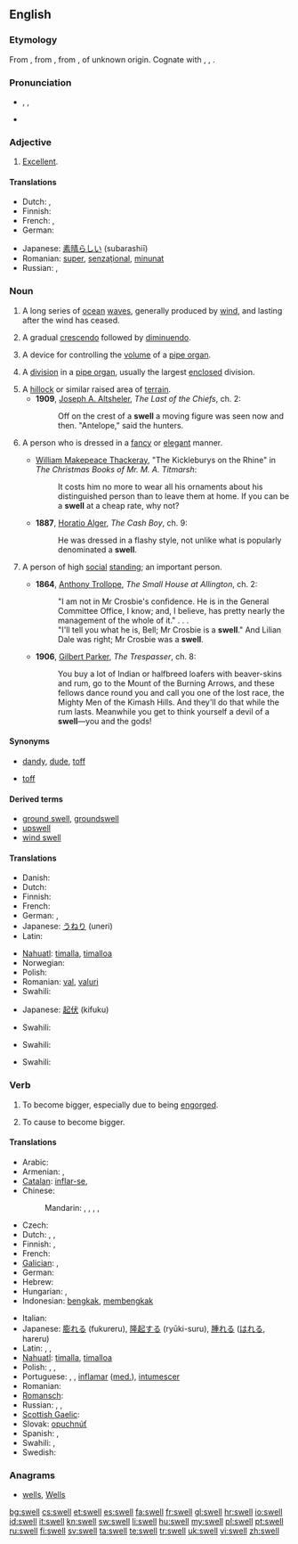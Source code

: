 {{slim-wikipedia|dab=swell}}
==English==

===Etymology===
From {{etyl|enm}} {{term|swellen|lang=enm}}, from {{etyl|ang}} {{term|swellan||to swell|lang=ang}}, from {{proto|Germanic|swellanan|to swell|lang=en}}, of unknown origin. Cognate with {{etyl|nl|-}} {{term|zwellen||to swell|lang=nl}}, {{etyl|de|-}} {{term|schwellen||to swell|lang=de}}, {{etyl|sv|-}} {{term|svälla||to swell|lang=sv}}.

===Pronunciation===
* {{enPR|swĕl}}, {{IPA|/swɛl/}}, {{SAMPA|/swEl/}}
* {{rhymes|ɛl}}

===Adjective===
{{infl|en|adjective|usually not comparable; nonstandard comparative|sweller|superlative|swellest}}

# {{US|informal|dated}} [[excellent|Excellent]].

====Translations====
{{trans-top|excellent}}
* Dutch: {{t+|nl|geweldig}}, {{qualifier|dated}} {{t|nl|mieters}}
* Finnish: {{t+|fi|erinomainen}}
* French: {{t+|fr|super}}, {{t+|fr|sensass}}
* German: {{t+|de|klasse}}
{{trans-mid}}
* Japanese: [[素晴らしい]] (subarashiī)
* Romanian: [[super]], [[senzaţional]], [[minunat]]
* Russian: {{t+|ru|отличный}}, {{t+|ru|превосходный}}
{{trans-bottom}}

===Noun===
{{en-noun}}

# A long series of [[ocean]] [[wave]]s, generally produced by [[wind]], and lasting after the wind has ceased.
# {{music}} A gradual [[crescendo]] followed by [[diminuendo]].
# {{music}} A device for controlling the [[volume]] of a [[pipe organ]].
# {{music}} A [[division]] in a [[pipe organ]], usually the largest [[enclosed]] division.
# A [[hillock]] or similar raised area of [[terrain]].
#* '''1909''', [[w:Joseph A. Altsheler|Joseph A. Altsheler]], ''The Last of the Chiefs'', ch. 2:
#*: Off on the crest of a '''swell''' a moving figure was seen now and then. "Antelope," said the hunters.
# {{informal}} A person who is dressed in a [[fancy]] or [[elegant]] manner.
#* {{circa|1850}} [[w:William Makepeace Thackeray|William Makepeace Thackeray]], "The Kickleburys on the Rhine" in ''The Christmas Books of Mr. M. A. Titmarsh'':
#*: It costs him no more to wear all his ornaments about his distinguished person than to leave them at home. If you can be a '''swell''' at a cheap rate, why not?
#* '''1887''', [[w:Horatio Alger|Horatio Alger]], ''The Cash Boy'', ch. 9:
#*: He was dressed in a flashy style, not unlike what is popularly denominated a '''swell'''.
# {{informal}} A person of high [[social]] [[standing]]; an important person.
#* '''1864''', [[w:Anthony Trollope|Anthony Trollope]], ''The Small House at Allington'', ch. 2:
#*: "I am not in Mr Crosbie's confidence. He is in the General Committee Office, I know; and, I believe, has pretty nearly the management of the whole of it." . . .
#*: "I'll tell you what he is, Bell; Mr Crosbie is a '''swell'''." And Lilian Dale was right; Mr Crosbie was a '''swell'''.
#* '''1906''', [[w:Gilbert Parker|Gilbert Parker]], ''The Trespasser'', ch. 8:
#*: You buy a lot of Indian or halfbreed loafers with beaver-skins and rum, go to the Mount of the Burning Arrows, and these fellows dance round you and call you one of the lost race, the Mighty Men of the Kimash Hills. And they'll do that while the rum lasts. Meanwhile you get to think yourself a devil of a '''swell'''—you and the gods!

====Synonyms====
* {{sense|person dressed in a fancy or elegant manner}} [[dandy]], [[dude]], [[toff]]
* {{sense|person of high social standing}} [[toff]]

====Derived terms====
* [[ground swell]], [[groundswell]]
* [[upswell]]
* [[wind swell]]

====Translations====
{{trans-top|series of waves}}
* Danish: {{t|da|dønning}}
* Dutch: {{t-|nl|deining|f}}
* Finnish: {{t+|fi|maininki}}
* French: {{t|fr|houle|f}}
* German: {{t+|de|Dünung|f}}, {{t|de|Schwell|m}}
* Japanese: [[うねり]] (uneri)
* Latin: {{t-|la|tumor|m}}
{{trans-mid}}
* [[Nahuatl]]: [[timalla]], [[timalloa]]
* Norwegian: {{t|no|dønning}}
* Polish: {{t|pl|falowanie}}
* Romanian: [[val]], [[valuri]]
* Swahili: {{t|sw|kivimbe|xs=Swahili}}
{{trans-bottom}}

{{trans-top|music: crescendo followed by diminuendo}}
* Japanese: [[起伏]] (kifuku)
{{trans-mid}}
* Swahili: {{t|sw|kivimbe|xs=Swahili}}
{{trans-bottom}}

{{trans-top|music: device for controlling a pipe organ}}
* Swahili: {{t|sw|kivimbe|xs=Swahili}}
{{trans-mid}}
{{trans-bottom}}

{{trans-top|music: division in pipe organ}}
* Swahili: {{t|sw|kivimbe|xs=Swahili}}
{{trans-mid}}
{{trans-bottom}}

===Verb===
{{en-verb|swells|swelling|swelled|'''[[swollen]] '''or''' [[swelled]]'''}}

# {{intransitive}} To become bigger, especially due to being [[engorge]]d.
# {{transitive}} To cause to become bigger.

====Translations====
{{trans-top|intransitive: to become bigger, especially due to being engorged}}
* Arabic: {{t|ar|انتفخ|tr=intáfakha}}
* Armenian: {{t-|hy|ուռել|tr=uṙel}}, {{t-|hy|ուռչել|tr=uṙčel}}
* [[Catalan]]: [[inflar-se]],  {{t|ca|hinchar-se}}
* Chinese:
*: Mandarin: {{t|cmn|膨脹|sc=Hani}},  {{t-|cmn|膨胀|tr=péngzhàng|sc=Hani}},  {{t|cmn|擴大|sc=Hani}},  {{t|cmn|扩大|tr=kuòdà|sc=Hani}},  {{t|cmn|隆起|tr=lóngqǐ|sc=Hani}}
* Czech: {{t-|cs|otéct}}
* Dutch: {{t+|nl|zwellen}}, {{t+|nl|opzwellen}}, {{t+|nl|aanzwellen}}
* Finnish: {{t+|fi|turvota}}, {{t+|fi|paisua}}
* French: {{t+|fr|gonfler}}
* [[Galician]]: {{t|gl|inflarse|xs=Galician}},  {{t|gl|incharse|xs=Galician}}
* German: {{t+|de|schwellen}}
* Hebrew: {{t-|he|אבב|tr=avov}}
* Hungarian: {{t+|hu|dagad}}, {{t-|hu|duzzad}}
* Indonesian: [[bengkak]], [[bengkak|membengkak]]
{{trans-mid}}
* Italian: {{t-|it|gonfiare}}
* Japanese: [[膨れる]] (fukureru), [[隆起する]] (ryūki-suru), [[腫れる]] ([[はれる]], hareru)
* Latin: {{t|la|intumesco|alt=intumēscō}}, {{t-|la|tumeo|alt=tumeō}},  {{t-|la|adaestuo|alt=adaestuō}}
* [[Nahuatl]]: [[timalla]], [[timalloa]]
* Polish: {{t|pl|puchnąć}}, {{t|pl|powiększać}}, {{t|pl|pęcznieć}}
* Portuguese: {{t|pt|inflar-se}}, {{t|pt|inchar-se}}, [[inflamar]] ([[med.]]), [[intumescer]]
* Romanian: {{t|ro|se umfla}}
* [[Romansch]]: {{t|rm|unflar|xs=Romansch}}
* Russian: {{t|ru|раздуваться|tr=razduvát'sja}},  {{t|ru|набухать|tr=nabuxát'}},  {{t+|ru|увеличиваться|tr=uvelíčivat'sja}}
* [[Scottish Gaelic]]: {{t-|gd|sèid|xs=Scottish Gaelic}}
* Slovak: [[opuchnúť]]
* Spanish: {{t-|es|hincharse}},  {{t|es|inflarse}}
* Swahili: {{t-|sw|fura|xs=Swahili}},  {{t|sw|vimba|xs=Swahili}}
* Swedish: {{t+|sv|svälla}}
{{trans-bottom}}

===Anagrams===
* [[wells#English|wells]], [[Wells#English|Wells]]

[[bg:swell]]
[[cs:swell]]
[[et:swell]]
[[es:swell]]
[[fa:swell]]
[[fr:swell]]
[[gl:swell]]
[[hr:swell]]
[[io:swell]]
[[id:swell]]
[[it:swell]]
[[kn:swell]]
[[sw:swell]]
[[li:swell]]
[[hu:swell]]
[[my:swell]]
[[pl:swell]]
[[pt:swell]]
[[ru:swell]]
[[fi:swell]]
[[sv:swell]]
[[ta:swell]]
[[te:swell]]
[[tr:swell]]
[[uk:swell]]
[[vi:swell]]
[[zh:swell]]
